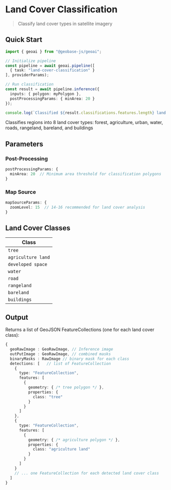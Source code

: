 
# Land Cover Classification
> Classify land cover types in satellite imagery

## Quick Start

```typescript
import { geoai } from "@geobase-js/geoai";

// Initialize pipeline
const pipeline = await geoai.pipeline([
  { task: "land-cover-classification" }
], providerParams);

// Run classification
const result = await pipeline.inference({
  inputs: { polygon: myPolygon },
  postProcessingParams: { minArea: 20 }
});

console.log(`Classified ${result.classifications.features.length} land cover areas`);
```

<Callout type="info" emoji="🌍">
  Classifies regions into 8 land cover types: forest, agriculture, urban, water, roads, rangeland, bareland, and buildings
</Callout>

## Parameters

### Post-Processing
```typescript
postProcessingParams: {
  minArea: 20  // Minimum area threshold for classification polygons
}
```

### Map Source
```typescript
mapSourceParams: {
  zoomLevel: 15  // 14-16 recommended for land cover analysis
}
```
## Land Cover Classes

| Class             |
|-------------------|
| `tree`            |
| `agriculture land`|
| `developed space` |
| `water`           |
| `road`            |
| `rangeland`       |
| `bareland`        |
| `buildings`       |

## Output

Returns a list of GeoJSON FeatureCollections (one for each land cover class):

```typescript
{
  geoRawImage : GeoRawImage, // Inference image
  outPutImage : GeoRawImage, // combined masks 
  binaryMasks : RawImage // binary mask for each class
  detections: [   // list of FeatureCollection
    {
      type: "FeatureCollection",
      features: [
        {
          geometry: { /* tree polygon */ },
          properties: {
            class: "tree"
          }
        }
      ]
    },
    {
      type: "FeatureCollection", 
      features: [
        {
          geometry: { /* agriculture polygon */ },
          properties: {
            class: "agriculture land"
          }
        }
      ]
    }
    // ... one FeatureCollection for each detected land cover class
  ]
}
```